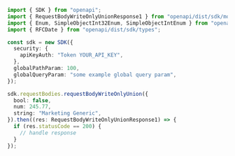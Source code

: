 ```typescript showLineNumbers copy filename="Request Body Write Only Union usage example"
import { SDK } from "openapi";
import { RequestBodyWriteOnlyUnionResponse1 } from "openapi/dist/sdk/models/operations";
import { Enum, SimpleObjectInt32Enum, SimpleObjectIntEnum } from "openapi/dist/sdk/models/shared";
import { RFCDate } from "openapi/dist/sdk/types";

const sdk = new SDK({
  security: {
    apiKeyAuth: "Token YOUR_API_KEY",
  },
  globalPathParam: 100,
  globalQueryParam: "some example global query param",
});

sdk.requestBodies.requestBodyWriteOnlyUnion({
  bool: false,
  num: 245.77,
  string: "Marketing Generic",
}).then((res: RequestBodyWriteOnlyUnionResponse1) => {
  if (res.statusCode == 200) {
    // handle response
  }
});
```

